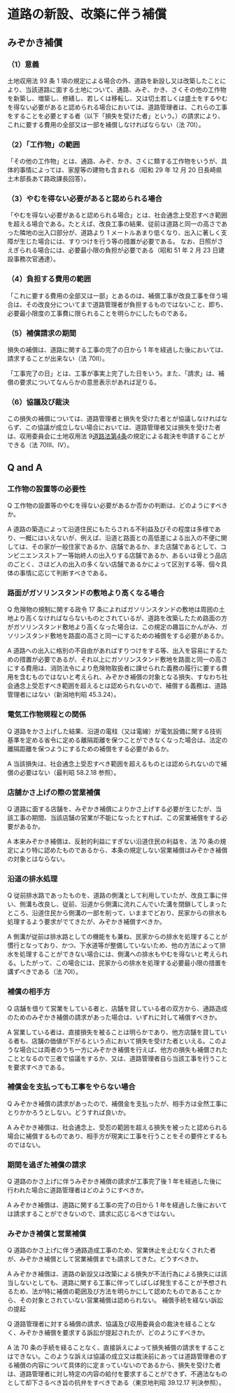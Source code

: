 
# 道路の新設、改築に伴う補償

## みぞかき補償

### （1）意義

土地収用法 93 条 1 項の規定による場合の外、道路を新設し又は改築したことにより、当該道路に面する土地について、通路、みぞ、かき、さくその他の工作物を新築し、増築し、修繕し、若しくは移転し、又は切土若しくは盛土をするやむを得ない必要があると認められる場合においては、道路管理者は、これらの工事をすることを必要とする者（以下「損失を受けた者」という。）の請求により、これに要する費用の全部又は一部を補償しなければならない（法 70Ⅰ）。

### （2）「工作物」の範囲

「その他の工作物」とは、通路、みぞ、かき、さくに類する工作物をいうが、具体的事情によっては、家屋等の建物も含まれる（昭和 29 年 12 月 20 日長崎県土木部長あて路政課長回答）。

### （3）やむを得ない必要があると認められる場合

「やむを得ない必要があると認められる場合」とは、社会通念上受忍すべき範囲を超える場合である。たとえば、改良工事の結果、従前は道路と同一の高さであった隣地の出入口部分が、道路より 1 メートルあまり低くなり、出入に著しく支障が生じた場合には、すりつけを行う等の措置が必要である。
なお、日照がさえぎられる場合には、必要最小限の負担が必要である（昭和 51 年 2 月 23 日建設事務次官通達）。

### （4）負担する費用の範囲

「これに要する費用の全部又は一部」とあるのは、補償工事が改良工事を伴う場合は、その改良分についてまで道路管理者が負担するものではないこと、即ち、必要最小限度の工事費に限られることを明らかにしたものである。

### （5）補償請求の期間

損失の補償は、道路に関する工事の完了の日から 1 年を経過した後においては、請求することが出来ない（法 70Ⅱ）。

「工事完了の日」とは、工事が事実上完了した日をいう。また、「請求」は、補償の要求についてなんらかの意思表示があれば足りる。

### （6）協議及び裁決

この損失の補償については、道路管理者と損失を受けた者とが協議しなければならず、この協議が成立しない場合においては、道路管理者又は損失を受けた者は、収用委員会に土地収用法 9[道路法第4条](https://elaws.e-gov.go.jp/document?lawid=327AC1000000180#Mp-At_4)の規定による裁決を申請することができる（法 70Ⅲ、Ⅳ）。

## Q and A

### 工作物の設置等の必要性

Q 工作物の設置等のやむを得ない必要があるか否かの判断は、どのようにすべきか。

A 道路の築造によって沿道住民にもたらされる不利益及びその程度は多様であり、一概にはいえないが、例えば、沿道と路面との高低差による出入の不便に関しては、その家が一般住家であるか、店舗であるか、また店舗であるとして、コンビニエンスストアー等始終人の出入りする店舗であるか、あるいは骨とう品店のごとく、さほど人の出入の多くない店舗であるかによって区別する等、個々具体の事情に応じて判断すべきである。

### 路面がガソリンスタンドの敷地より高くなる場合

Q 危険物の規制に関する政令 17 条によればガソリンスタンドの敷地は周囲の土地より高くなければならないものとされているが、道路を改築したため路面の方がガソリンスタンド敷地より高くなった場合は、この規定の趣旨にかんがみ、ガソリンスタンド敷地を路面の高さと同一にするための補償をする必要があるか。

A 道路への出入に格別の不自由があればすりつけをする等、出入を容易にするための措置が必要であるが、それ以上にガソリンスタンド敷地を路面と同一の高さにする費用は、消防法令により危険物取扱者に課せられた義務の履行に要する費用を含むものではないと考えられ、みぞかき補償の対象となる損失、すなわち社会通念上受忍すべき範囲を超えるとは認められないので、補償する義務は、道路管理者にはない（新潟地判昭 45.3.24）。

### 電気工作物規程との関係

Q 道路をかさ上げした結果、沿道の電柱（又は電線）が電気設備に関する技術基準を定める省令に定める離隔距離を保つことができなくなった場合は、法定の離隔距離を保つようにするための補償をする必要があるか。

A 当該損失は、社会通念上受忍すべき範囲を超えるものとは認められないので補償の必要はない（最判昭 58.2.18 参照）。

### 店舗かさ上げの際の営業補償

Q 道路に面する店舗を、みぞかき補償によりかさ上げする必要が生じたが、当該工事の期間、当該店舗の営業が不能になったとすれば、この営業補償をする必要があるか。

A 本来みぞかき補償は、反射的利益にすぎない沿道住民の利益を、法 70 条の規定により特に認めたものであるから、本条の規定しない営業補償はみぞかき補償の対象とはならない。

### 沿道の排水処理

Q 従前排水路であったものを、道路の側溝として利用していたが、改良工事に伴い、側溝も改良し、従前、沿道から側溝に流れこんでいた溝を閉鎖してしまったところ、沿道住民から側溝の一部を削って、いままでどおり、民家からの排水も処理するよう要求がでてきたが、みぞかき補償すべきか。

A 側溝が従前は排水路としての機能をも兼ね、民家からの排水を処理することが慣行となっており、かつ、下水道等が整備していないため、他の方法によって排水を処理することができない場合には、側溝への排水もやむを得ないと考えられる。したがって、この場合には、民家からの排水を処理する必要最小限の措置を講ずべきである（法 70I）。

### 補償の相手方

Q 店舗を借りて営業をしている者と、店舗を貸している者の双方から、通路造成のためのみぞかき補償の請求があった場合は、いずれに対して補償すべきか。

A 営業している者は、直接損失を被ることは明らかであり、他方店舗を貸している者も、店舗の価値が下がるという点において損失を受けた者といえる。このような場合には両者のうち一方にみぞかき補償を行えば、他方の損失も補償されたこととなるので三者で協議をするか、又は、道路管理者自ら当該工事を行うことを要求すべきである。

### 補償金を支払っても工事をやらない場合

Q みぞかき補償の請求があったので、補償金を支払ったが、相手方は全然工事にとりかかろうとしない。どうすれば良いか。

A みぞかき補償は、社会通念上、受忍の範囲を超える損失を被ったと認められる場合に補償するものであり、相手方が現実に工事を行うことをその要件とするものではない。

### 期間を過ぎた補償の請求

Q 道路のかさ上げに伴うみぞかき補償の請求が工事完了後 1 年を経過した後に行われた場合に道路管理者はどのようにすべきか。

A みぞかき補償は、道路に関する工事の完了の日から 1 年を経過した後においては請求することができないので、請求に応じるべきではない。

### みぞかき補償と営業補償

Q 道路のかさ上げに伴う通路造成工事のため、営業休止を止むなくされた者が、みぞかき補償として営業補償までも請求してきた。どうすべきか。

A みぞかき補償は、道路の新設又は改築による損失が不法行為による損失には該当しないとしても、道路に関する工事に伴ってしばしば発生することが予想されるため、法が特に補償の範囲及び方法を明らかにして認めたものであることから、その対象とされていない営業補償は認められない。
補償手続を経ない訴訟の提起

Q 道路管理者に対する補償の請求、協議及び収用委員会の裁決を経ることなく、みぞかき補償を要求する訴訟が提起されたが、どのようにすべきか。

A 法 70 条の手続を経ることなく、直接訴えによって損失補償の請求をすることはできない。このような訴えは協議の成立又は裁決前にあっては道路管理者のする補償の内容について具体的に定まっていないのであるから、損失を受けた者は、道路管理者に対し特定の内容の給付を要求することができず、不適法なものとして却下さるべき旨の抗弁をすべきである（東京地判昭 39.12.17 判決参照）。
